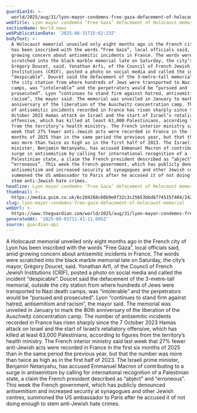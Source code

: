 ```yaml
---
guardianId: >-
  world/2025/aug/31/lyon-mayor-condemns-free-gaza-defacement-of-holocaust-memorial
webTitle: Lyon mayor condemns ‘Free Gaza’ defacement of Holocaust memorial
sectionName: World news
webPublicationDate: '2025-08-31T15:02:23Z'
bodyText: >-
  A Holocaust memorial unveiled only eight months ago in the French city of Lyon
  has been inscribed with the words “Free Gaza”, local officials said, amid
  growing concern about antisemitic incidents in France. The words were
  scratched into the black marble memorial late on Saturday, the city’s mayor,
  Grégory Doucet, said. Yonathan Arfi, of the Council of French Jewish
  Institutions (CRIF), posted a photo on social media and called the incident
  “despicable”. Doucet said the defacement of the 3-metre-tall memorial, outside
  the city station from where hundreds of Jews were transported to Nazi death
  camps, was “intolerable” and the perpetrators would be “pursued and
  prosecuted”. Lyon “continues to stand firm against hatred, antisemitism and
  racism”, the mayor said. The memorial was unveiled in January to mark the 80th
  anniversary of the liberation of the Auschwitz concentration camp. The number
  of antisemitic incidents recorded in France has risen sharply since the 7
  October 2023 Hamas attack on Israel and the start of Israel’s retaliatory
  offensive, which has killed at least 63,000 Palestinians, according to figures
  from the territory’s health ministry. The French interior ministry said last
  week that 27% fewer anti-Jewish acts were recorded in France in the first six
  months of 2025 than in the same period the previous year, but that the number
  was more than twice as high as in the first half of 2023. The Israeli prime
  minister, Benjamin Netanyahu, has accused Emmanuel Macron of contributing to a
  surge in antisemitism by calling for international recognition of a
  Palestinian state, a claim the French president described as “abject” and
  “erroneous”. This week the French government, which has publicly denounced
  antisemitism and increased security at synagogues and other Jewish centres,
  summoned the US ambassador to Paris after he accused it of not doing enough to
  stem anti-Jewish hate crimes.
headline: Lyon mayor condemns ‘Free Gaza’ defacement of Holocaust memorial
thumbnail: >-
  https://media.guim.co.uk/6c204288c60b9e0f32c3c25653bbd6774515f404/242_0_2835_2269/500.jpg
slug: lyon-mayor-condemns-free-gaza-defacement-of-holocaust-memorial
webUrl: >-
  https://www.theguardian.com/world/2025/aug/31/lyon-mayor-condemns-free-gaza-defacement-of-holocaust-memorial
generatedAt: '2025-09-01T11:41:11.695Z'
source: guardian-api
---
```

A Holocaust memorial unveiled only eight months ago in the French city of Lyon has been inscribed with the words “Free Gaza”, local officials said, amid growing concern about antisemitic incidents in France. The words were scratched into the black marble memorial late on Saturday, the city’s mayor, Grégory Doucet, said. Yonathan Arfi, of the Council of French Jewish Institutions (CRIF), posted a photo on social media and called the incident “despicable”. Doucet said the defacement of the 3-metre-tall memorial, outside the city station from where hundreds of Jews were transported to Nazi death camps, was “intolerable” and the perpetrators would be “pursued and prosecuted”. Lyon “continues to stand firm against hatred, antisemitism and racism”, the mayor said. The memorial was unveiled in January to mark the 80th anniversary of the liberation of the Auschwitz concentration camp. The number of antisemitic incidents recorded in France has risen sharply since the 7 October 2023 Hamas attack on Israel and the start of Israel’s retaliatory offensive, which has killed at least 63,000 Palestinians, according to figures from the territory’s health ministry. The French interior ministry said last week that 27% fewer anti-Jewish acts were recorded in France in the first six months of 2025 than in the same period the previous year, but that the number was more than twice as high as in the first half of 2023. The Israeli prime minister, Benjamin Netanyahu, has accused Emmanuel Macron of contributing to a surge in antisemitism by calling for international recognition of a Palestinian state, a claim the French president described as “abject” and “erroneous”. This week the French government, which has publicly denounced antisemitism and increased security at synagogues and other Jewish centres, summoned the US ambassador to Paris after he accused it of not doing enough to stem anti-Jewish hate crimes.
